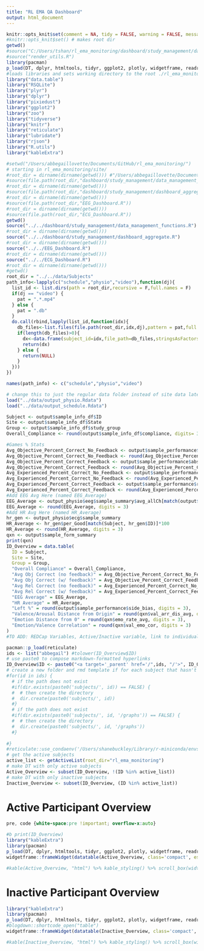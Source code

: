 ```yaml
---
title: "RL EMA QA Dashboard"
output: html_document
---
```


```r
knitr::opts_knit$set(comment = NA, tidy = FALSE, warning = FALSE, message = FALSE, root.dir = '../..')
#knitr::opts_knit$set() # makes root dir
getwd()
#source("C:/Users/tshan/rl_ema_monitoring/dashboard/study_management/data_management_functions.R")
#source("render_utils.R")
library(pacman)
p_load(DT, dplyr, htmltools, tidyr, ggplot2, plotly, widgetframe, readr)
#loads libraries and sets working directory to the root ./rl_ema_monitoring
library("data.table")
library("RSQLite")
library("plyr")
library("dplyr")
library("pixiedust")
library("ggplot2")
library("zoo")
library("tidyverse")
library("knitr")
library("reticulate")
library("lubridate")
library("rjson")
library("R.utils")
library("kableExtra")
```

```r

#setwd("/Users/abbegaillovette/Documents/GitHub/rl_ema_monitoring/")
# starting in rl_ema_monitoring/site/
#root_dir = dirname(dirname(getwd())) #"/Users/abbegaillovette/Documents/GitHub/rl_ema_monitoring/"
#source(file.path(root_dir,"dashboard/study_management/data_management_functions.R"))
#root_dir = dirname(dirname(getwd()))
#source(file.path(root_dir,"dashboard/study_management/dashboard_aggregate.R"))
#root_dir = dirname(dirname(getwd()))
#source(file.path(root_dir,"EEG_Dashboard.R"))
#root_dir = dirname(dirname(getwd()))
#source(file.path(root_dir,"ECG_Dashboard.R"))
getwd()
source("../../dashboard/study_management/data_management_functions.R")
#root_dir = dirname(dirname(getwd()))
source("../../dashboard/study_management/dashboard_aggregate.R")
#root_dir = dirname(dirname(getwd()))
source("../../EEG_Dashboard.R")
#root_dir = dirname(dirname(getwd()))
source("../../ECG_Dashboard.R")
#root_dir = dirname(dirname(getwd()))
#getwd()
root_dir = "../../data/Subjects"
path_info<-lapply(c("schedule","physio","video"),function(dj){
  list_id <- list.dirs(path = root_dir,recursive = F,full.names = F)
  if(dj == "video") {
    pat = ".*.mp4"
  } else {
    pat = ".db"
  }
  do.call(rbind,lapply(list_id,function(idx){
    db_files<-list.files(file.path(root_dir,idx,dj),pattern = pat,full.names = T,recursive = F,include.dirs = F)
    if(length(db_files)>0){
      dx<-data.frame(subject_id=idx,file_path=db_files,stringsAsFactors = F)
      return(dx)
    } else {
      return(NULL)
    }
  }))
})

names(path_info) <- c("schedule","physio","video")

# change this to just the regular data folder instead of site data later
load("../data/output_physio.Rdata")
load("../data/output_schedule.Rdata")

Subject <- output$sample_info_df$ID
Site <- output$sample_info_df$State
Group <- output$sample_info_df$study_group
Overall_Compliance <- round(output$sample_info_df$compliance, digits= 3)

#Games % Stats
Avg_Objective_Percent_Correct_No_Feedback <- output$sample_performance$abs_accurate_nofeed
Avg_Objective_Percent_Correct_No_Feedback <- round(Avg_Objective_Percent_Correct_No_Feedback, digits = 3)
Avg_Objective_Percent_Correct_Feedback <- output$sample_performance$abs_accurate_feed
Avg_Objective_Percent_Correct_Feedback <- round(Avg_Objective_Percent_Correct_Feedback, digits = 3)
Avg_Experienced_Percent_Correct_No_Feedback <- output$sample_performance$relative_accuracy_nofeed
Avg_Experienced_Percent_Correct_No_Feedback <- round(Avg_Experienced_Percent_Correct_No_Feedback, digits = 3)
Avg_Experienced_Percent_Correct_Feedback <- output$sample_performance$relative_accuracy_feed
Avg_Experienced_Percent_Correct_Feedback <- round(Avg_Experienced_Percent_Correct_Feedback, digits = 3)
#Add EEG Avg Here (named EEG_Average)
EEG_Average <- output_physio$eeg$sample_summary$avg_allCh[match(output$sample_info_df$ID, output_physio$eeg$sample_summary$ID)]
EEG_Average <- round(EEG_Average, digits = 3)
#Add HR Avg Here (named HR_Average)
hr_gen <- output_physio$ecg$sample_summary
HR_Average <- hr_gen$per_Good[match(Subject, hr_gen$ID)]*100
HR_Average <- round(HR_Average, digits = 3)
qxn <- output$sample_form_summary
print(qxn)
ID_Overview = data.table(
  ID = Subject,
  Site = Site,
  Group = Group,
  "Overall Compliance" = Overall_Compliance,
  "Avg Obj Correct (no feedback)" = Avg_Objective_Percent_Correct_No_Feedback,
  "Avg Obj Correct (w/ feedback)" = Avg_Objective_Percent_Correct_Feedback,
  "Avg Rel Correct (no feedback)" = Avg_Experienced_Percent_Correct_No_Feedback,
  "Avg Rel Correct (w/ feedback)" = Avg_Experienced_Percent_Correct_Feedback,
  "EEG Average" = EEG_Average,
  "HR Average" = HR_Average,
  "Left %" = round(output$sample_performance$side_bias, digits = 3),
  "Valence/Arousal Distance from Origin" = round(qxn$val_arr_dis_avg, digits = 3),
  "Emotion Distance from 0" = round(qxn$emo_rate_avg, digits = 3),
  "Emotion/Valence Correlation" = round(qxn$val_emo_cor, digits = 3)
)
#TO ADD: REDCap Variables, Active/Inactive variable, link to individual page`
```

```r
pacman::p_load(reticulate)
ids <- list("abbegail") #tolower(ID_Overview$ID)
# use paste0 to compose markdown-formatted hyperlinks
ID_Overview$ID <- paste0("<a target='_parent' href='/",ids, "/'>", ID_Overview$ID, "</a>") # subjects/
# create a new folder and rmd template if for each subject that hasn't been initialized
#for(id in ids) {
  # if the path does not exist
  #if(dir.exists(paste0('subjects/', id)) == FALSE) {
  #  # then create the directory
  #  dir.create(paste0('subjects/', id))
  #}
  # if the path does not exist
  #if(dir.exists(paste0('subjects/', id, '/graphs')) == FALSE) {
  #  # then create the directory
  #  dir.create(paste0('subjects/', id, '/graphs'))
  #}
  
#}
#reticulate::use_condaenv('/Users/shanebuckley/Library/r-miniconda/envs/r-reticulate')
# get the active subjects
active_list <- getActiveList(root_dir="rl_ema_monitoring")
# make DT with only active subjects
Active_Overview <- subset(ID_Overview, !(ID %in% active_list))
# make DT with only inactive subjects
Inactive_Overview <- subset(ID_Overview, (ID %in% active_list))
```

# Active Participant Overview
```css
pre, code {white-space:pre !important; overflow-x:auto}
```

```r
#b print(ID_Overview)
library("kableExtra")
library(pacman)
p_load(DT, dplyr, htmltools, tidyr, ggplot2, plotly, widgetframe, readr)
widgetframe::frameWidget(datatable(Active_Overview, class='compact', escape=1, selection='none', extensions = "Scroller", options = list(scrollX = TRUE, scroller = TRUE))) # Active 

#kable(Active_Overview, "html") %>% kable_styling() %>% scroll_box(width = "100%") 
```

# Inactive Participant Overview

```r
library("kableExtra")
library(pacman)
p_load(DT, dplyr, htmltools, tidyr, ggplot2, plotly, widgetframe, readr)
#blogdown::shortcode_open("table")
widgetframe::frameWidget(datatable(Inactive_Overview, class='compact', escape=1, selection='none', extensions = "Scroller", options = list(scrollX = TRUE, scroller = TRUE)))

#kable(Inactive_Overview, "html") %>% kable_styling() %>% scroll_box(width = "100%") 
```
